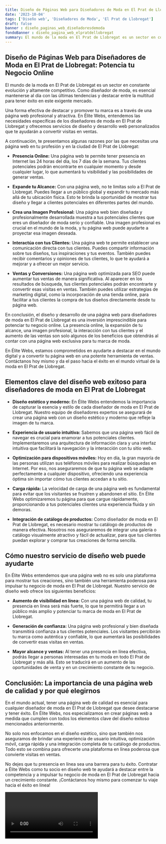 ```yaml
---
title: Diseño de Páginas Web para Diseñadores de Moda en El Prat de Llobregat
date: '2023-10-04'
tags: ['Diseño web', 'Diseñadores de Moda', 'El Prat de Llobregat']
draft: false
banner : diseño_paginas_web_diseñadoresdemoda
fondoBanner : diseño_pagina_web_elpratdellobregat
summary: El mundo de la moda en El Prat de Llobregat es un sector en constante evolución y altamente competitivo. Como diseñador de moda, es esencial mantenerse al día con las últimas tendencias y destacar entre la multitud para tener éxito en este exigente mercado.
---
```


## Diseño de Páginas Web para Diseñadores de Moda en El Prat de Llobregat: Potencia tu Negocio Online

El mundo de la moda en El Prat de Llobregat es un sector en constante evolución y altamente competitivo. Como diseñador de moda, es esencial mantenerse al día con las últimas tendencias y destacar entre la multitud para tener éxito en este exigente mercado.

Una forma efectiva de destacar y promover tu marca es a través de una página web profesional y atractiva. En Élite Webs, entendemos las necesidades específicas de los diseñadores de moda en El Prat de Llobregat y ofrecemos servicios de diseño y desarrollo web personalizados que te ayudarán a convertir visitas en ventas.

A continuación, te presentamos algunas razones por las que necesitas una página web en tu profesión y en la ciudad de El Prat de Llobregat:

- **Presencia Online:**
  Una página web te permite tener presencia en Internet las 24 horas del día, los 7 días de la semana. Tus clientes potenciales podrán encontrarte en cualquier momento y desde cualquier lugar, lo que aumentará tu visibilidad y las posibilidades de generar ventas.

- **Expande tu Alcance:**
  Con una página web, no te limitas solo a El Prat de Llobregat. Puedes llegar a un público global y expandir tu mercado más allá de tu ubicación física. Esto te brinda la oportunidad de mostrar tus diseño y llegar a clientes potenciales en diferentes partes del mundo.

- **Crea una Imagen Profesional:**
  Una página web bien diseñada y profesionalmente desarrollada muestra a tus potenciales clientes que eres un diseñador de moda serio y confiable. Una imagen profesional es crucial en el mundo de la moda, y tu página web puede ayudarte a proyectar esa imagen deseada.

- **Interactúa con tus Clientes:**
  Una página web te permite establecer una comunicación directa con tus clientes. Puedes compartir información sobre tus diseños, tus inspiraciones y tus eventos. También puedes recibir comentarios y opiniones de tus clientes, lo que te ayudará a mejorar y a ofrecer un mejor servicio.

- **Ventas y Conversiones:**
  Una página web optimizada para SEO puede aumentar tus ventas de manera significativa. Al aparecer en los resultados de búsqueda, tus clientes potenciales podrán encontrarte y convertir esas visitas en ventas. También puedes utilizar estrategias de marketing digital, como la incorporación de una tienda online, para facilitar a tus clientes la compra de tus diseños directamente desde tu página web.

En conclusión, el diseño y desarrollo de una página web para diseñadores de moda en El Prat de Llobregat es una inversión imprescindible para potenciar tu negocio online. La presencia online, la expansión de tu alcance, una imagen profesional, la interacción con tus clientes y el aumento de las ventas son solo algunos de los beneficios que obtendrás al contar con una página web exclusiva para tu marca de moda.

En Élite Webs, estamos comprometidos en ayudarte a destacar en el mundo digital y a convertir tu página web en una potente herramienta de ventas. Contáctanos hoy mismo y da el paso hacia el éxito en el mundo virtual de la moda en El Prat de Llobregat.

<GifSeo />

<Cta />

## Elementos clave del diseño web exitoso para diseñadores de moda en El Prat de Llobregat

- **Diseño estético y moderno:** En Élite Webs entendemos la importancia de capturar la esencia y estilo de cada diseñador de moda en El Prat de Llobregat. Nuestro equipo de diseñadores expertos se asegurará de crear una página web con un diseño estético y moderno que refleje la imagen de tu marca.

- **Experiencia de usuario intuitiva:** Sabemos que una página web fácil de navegar es crucial para enamorar a tus potenciales clientes. Implementaremos una arquitectura de información clara y una interfaz intuitiva que facilitará la navegación y la interacción con tu sitio web.

- **Optimización para dispositivos móviles:** Hoy en día, la gran mayoría de las personas utilizan sus teléfonos móviles para realizar búsquedas en Internet. Por eso, nos aseguraremos de que tu página web se adapte perfectamente a cualquier dispositivo, ofreciendo una experiencia óptima sin importar cómo tus clientes accedan a tu sitio.

- **Carga rápida:** La velocidad de carga de una página web es fundamental para evitar que los visitantes se frustren y abandonen el sitio. En Élite Webs optimizaremos tu página para que cargue rápidamente, proporcionando a tus potenciales clientes una experiencia fluida y sin demoras.

- **Integración de catálogo de productos:** Como diseñador de moda en El Prat de Llobregat, es necesario mostrar tu catálogo de productos de manera efectiva. Nosotros nos aseguraremos de integrar una galería o catálogo visualmente atractivo y fácil de actualizar, para que tus clientes puedan explorar y comprar tus creaciones de forma sencilla.

## Cómo nuestro servicio de diseño web puede ayudarte

En Élite Webs entendemos que una página web no es solo una plataforma para mostrar tus creaciones, sino también una herramienta poderosa para impulsar tu negocio de moda en El Prat de Llobregat. Nuestro servicio de diseño web ofrece los siguientes beneficios:

- **Aumento de visibilidad en línea:** Con una página web de calidad, tu presencia en línea será más fuerte, lo que te permitirá llegar a un público más amplio y potenciar tu marca de moda en El Prat de Llobregat.

- **Generación de confianza:** Una página web profesional y bien diseñada transmitirá confianza a tus clientes potenciales. Los visitantes percibirán tu marca como auténtica y confiable, lo que aumentará las posibilidades de convertir esas visitas en ventas.

- **Mayor alcance y ventas:** Al tener una presencia en línea efectiva, podrás llegar a personas interesadas en tu moda en todo El Prat de Llobregat y más allá. Esto se traducirá en un aumento de las oportunidades de venta y en un crecimiento constante de tu negocio.

## Conclusión: La importancia de una página web de calidad y por qué elegirnos

En el mundo actual, tener una página web de calidad es esencial para cualquier diseñador de moda en El Prat de Llobregat que desee destacarse y tener éxito. En Élite Webs, nos especializamos en crear páginas web a medida que cumplen con todos los elementos clave del diseño exitoso mencionados anteriormente.

No solo nos enfocamos en el diseño estético, sino que también nos aseguramos de brindar una experiencia de usuario intuitiva, optimización móvil, carga rápida y una integración completa de tu catálogo de productos. Todo esto se combina para ofrecerte una plataforma en línea poderosa que convierte visitas en ventas.

No dejes que tu presencia en línea sea una barrera para tu éxito. Contratar a Élite Webs como tu socio en diseño web te ayudará a destacar entre la competencia y a impulsar tu negocio de moda en El Prat de Llobregat hacia un crecimiento constante. ¡Contáctanos hoy mismo para comenzar tu viaje hacia el éxito en línea!

<Video />

<CtaBot job='Diseñadores de Moda' city='El Prat de Llobregat'/>

<Gmaps query='El Prat de Llobregat+españa+maps' />